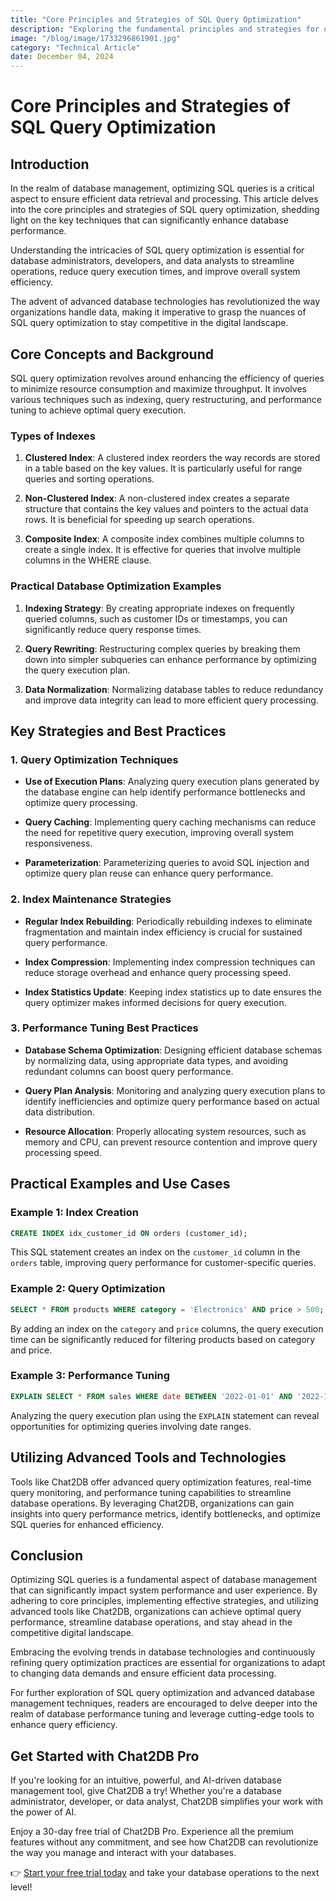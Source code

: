 ```yaml
---
title: "Core Principles and Strategies of SQL Query Optimization"
description: "Exploring the fundamental principles and strategies for optimizing SQL queries to enhance database performance."
image: "/blog/image/1733296861901.jpg"
category: "Technical Article"
date: December 04, 2024
---
```


# Core Principles and Strategies of SQL Query Optimization

## Introduction

In the realm of database management, optimizing SQL queries is a critical aspect to ensure efficient data retrieval and processing. This article delves into the core principles and strategies of SQL query optimization, shedding light on the key techniques that can significantly enhance database performance.

Understanding the intricacies of SQL query optimization is essential for database administrators, developers, and data analysts to streamline operations, reduce query execution times, and improve overall system efficiency.

The advent of advanced database technologies has revolutionized the way organizations handle data, making it imperative to grasp the nuances of SQL query optimization to stay competitive in the digital landscape.

## Core Concepts and Background

SQL query optimization revolves around enhancing the efficiency of queries to minimize resource consumption and maximize throughput. It involves various techniques such as indexing, query restructuring, and performance tuning to achieve optimal query execution.

### Types of Indexes

1. **Clustered Index**: A clustered index reorders the way records are stored in a table based on the key values. It is particularly useful for range queries and sorting operations.

2. **Non-Clustered Index**: A non-clustered index creates a separate structure that contains the key values and pointers to the actual data rows. It is beneficial for speeding up search operations.

3. **Composite Index**: A composite index combines multiple columns to create a single index. It is effective for queries that involve multiple columns in the WHERE clause.

### Practical Database Optimization Examples

1. **Indexing Strategy**: By creating appropriate indexes on frequently queried columns, such as customer IDs or timestamps, you can significantly reduce query response times.

2. **Query Rewriting**: Restructuring complex queries by breaking them down into simpler subqueries can enhance performance by optimizing the query execution plan.

3. **Data Normalization**: Normalizing database tables to reduce redundancy and improve data integrity can lead to more efficient query processing.

## Key Strategies and Best Practices

### 1. Query Optimization Techniques

- **Use of Execution Plans**: Analyzing query execution plans generated by the database engine can help identify performance bottlenecks and optimize query processing.

- **Query Caching**: Implementing query caching mechanisms can reduce the need for repetitive query execution, improving overall system responsiveness.

- **Parameterization**: Parameterizing queries to avoid SQL injection and optimize query plan reuse can enhance query performance.

### 2. Index Maintenance Strategies

- **Regular Index Rebuilding**: Periodically rebuilding indexes to eliminate fragmentation and maintain index efficiency is crucial for sustained query performance.

- **Index Compression**: Implementing index compression techniques can reduce storage overhead and enhance query processing speed.

- **Index Statistics Update**: Keeping index statistics up to date ensures the query optimizer makes informed decisions for query execution.

### 3. Performance Tuning Best Practices

- **Database Schema Optimization**: Designing efficient database schemas by normalizing data, using appropriate data types, and avoiding redundant columns can boost query performance.

- **Query Plan Analysis**: Monitoring and analyzing query execution plans to identify inefficiencies and optimize query performance based on actual data distribution.

- **Resource Allocation**: Properly allocating system resources, such as memory and CPU, can prevent resource contention and improve query processing speed.

## Practical Examples and Use Cases

### Example 1: Index Creation

```sql
CREATE INDEX idx_customer_id ON orders (customer_id);
```

This SQL statement creates an index on the `customer_id` column in the `orders` table, improving query performance for customer-specific queries.

### Example 2: Query Optimization

```sql
SELECT * FROM products WHERE category = 'Electronics' AND price > 500;
```

By adding an index on the `category` and `price` columns, the query execution time can be significantly reduced for filtering products based on category and price.

### Example 3: Performance Tuning

```sql
EXPLAIN SELECT * FROM sales WHERE date BETWEEN '2022-01-01' AND '2022-12-31';
```

Analyzing the query execution plan using the `EXPLAIN` statement can reveal opportunities for optimizing queries involving date ranges.

## Utilizing Advanced Tools and Technologies

Tools like Chat2DB offer advanced query optimization features, real-time query monitoring, and performance tuning capabilities to streamline database operations. By leveraging Chat2DB, organizations can gain insights into query performance metrics, identify bottlenecks, and optimize SQL queries for enhanced efficiency.

## Conclusion

Optimizing SQL queries is a fundamental aspect of database management that can significantly impact system performance and user experience. By adhering to core principles, implementing effective strategies, and utilizing advanced tools like Chat2DB, organizations can achieve optimal query performance, streamline database operations, and stay ahead in the competitive digital landscape.

Embracing the evolving trends in database technologies and continuously refining query optimization practices are essential for organizations to adapt to changing data demands and ensure efficient data processing.

For further exploration of SQL query optimization and advanced database management techniques, readers are encouraged to delve deeper into the realm of database performance tuning and leverage cutting-edge tools to enhance query efficiency.


## Get Started with Chat2DB Pro

If you're looking for an intuitive, powerful, and AI-driven database management tool, give Chat2DB a try! Whether you're a database administrator, developer, or data analyst, Chat2DB simplifies your work with the power of AI.

Enjoy a 30-day free trial of Chat2DB Pro. Experience all the premium features without any commitment, and see how Chat2DB can revolutionize the way you manage and interact with your databases.

👉 [Start your free trial today](https://chat2db.ai/pricing) and take your database operations to the next level!
